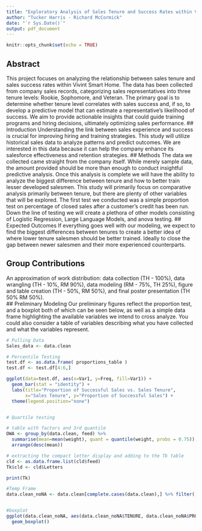 ```yaml
---
title: "Exploratory Analysis of Sales Tenure and Success Rates within Vivint Smart Home. Proposal"
author: "Tucker Harris - Richard McCormick"
date: "`r Sys.Date()`"
output: pdf_document
---
```


```r
knitr::opts_chunk$set(echo = TRUE)
```


## Abstract
This project focuses on analyzing the relationship between sales tenure and sales success rates within Vivint Smart Home. The data has been collected from company sales records, categorizing sales representatives into three tenure levels: Rookie, Sophomore, and Veteran. The primary goal is to determine whether tenure level correlates with sales success and, if so, to develop a predictive model that can estimate a representative’s likelihood of success. We aim to provide actionable insights that could guide training programs and hiring decisions, ultimately optimizing sales performance.
## Introduction
Understanding the link between sales experience and success is crucial for improving hiring and training strategies. This study will utilize historical sales data to analyze patterns and predict outcomes. We are interested in this data because it can help the company enhance its salesforce effectiveness and retention strategies.
## Methods
The data we collected came straight from the company itself. While merely sample data, the amount provided should be more than enough to conduct insightful predictive analysis. Once this analysis is complete we will have the ability to analyze the biggest difference between tenure and how to better train lesser developed salesmen. This study will primarily focus on comparative analysis primarily between tenure, but there are plenty of other variables that will be explored. The first test we conducted was a simple proportion test on percentage of closed sales after a customer’s credit has been run. Down the line of testing we will create a plethora of other models consisting of Logistic Regression, Large Language Models, and anova testing. 
## Expected Outcomes
If everything goes well with our modeling, we expect to find the biggest differences between tenures to create a better idea of where lower tenure salesmen should be better trained. Ideally to close the gap between newer salesmen and their more experienced counterparts.


## Group Contributions
An approximation of work distribution:  data collection (TH - 100%), data wrangling (TH - 10%, RM 90%), data modeling (RM - 75%, TH 25%), figure and table creation (TH - 50%, RM 50%), and final poster presentation (TH 50% RM 50%).  
## Preliminary Modeling
Our preliminary figures reflect the proportion test, and a boxplot both of which can be seen below, as well as a simple data frame highlighting the available variables we intend to cross analyze. You could also consider a table of variables describing what you have collected and what the variables represent.


```r

# Pulling Data
Sales_data <- data.clean


```


```r

# Percentile Testing
test.df <- as.data.frame( proportions_table )
test.df <- test.df[4:6,]

ggplot(data=test.df, aes(x=Var1, y=Freq, fill=Var1)) +
  geom_bar(stat = "identity") +
  labs(title="Proportion of Successful Sales vs. Sales Tenure",
       x="Sales Tenure", y="Proportion of Successful Sales") +
  theme(legend.position="none")



```

```r

# Quartile testing

# table with factors and 3rd quantile
OWA <- group_by(data.clean, feed) %>%
  summarise(mean=mean(weight), quant = quantile(weight, probs = 0.75)) %>%
  arrange(desc(mean))

# extracting the compact letter display and adding to the Tk table
cld <- as.data.frame.list(cld$feed)
Tk$cld <- cld$Letters

print(Tk)

```

```r

#Temp Frame
data.clean_noNA <- data.clean[complete.cases(data.clean),] %>% filter(!any(PRODUCTION_TOTAL_RMR)) %>% group_by(TENURE) 


#boxplot
ggplot(data.clean_noNA, aes(data.clean_noNA$TENURE, data.clean_noNA$PRODUCTION_TOTAL_RMR)) +
  geom_boxplot()

```

```r



```

```r



```








